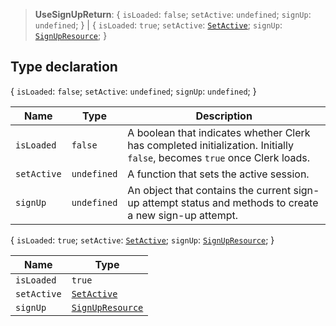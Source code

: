 > **UseSignUpReturn**: \{ `isLoaded`: `false`; `setActive`: `undefined`; `signUp`: `undefined`; \} \| \{ `isLoaded`: `true`; `setActive`: [`SetActive`](set-active.mdx); `signUp`: [`SignUpResource`](../interfaces/sign-up-resource.mdx); \}

## Type declaration

\{ `isLoaded`: `false`; `setActive`: `undefined`; `signUp`: `undefined`; \}

| Name | Type | Description |
| ------ | ------ | ------ |
| `isLoaded` | `false` | A boolean that indicates whether Clerk has completed initialization. Initially `false`, becomes `true` once Clerk loads. |
| `setActive` | `undefined` | A function that sets the active session. |
| `signUp` | `undefined` | An object that contains the current sign-up attempt status and methods to create a new sign-up attempt. |

\{ `isLoaded`: `true`; `setActive`: [`SetActive`](set-active.mdx); `signUp`: [`SignUpResource`](../interfaces/sign-up-resource.mdx); \}

| Name | Type |
| ------ | ------ |
| `isLoaded` | `true` |
| `setActive` | [`SetActive`](set-active.mdx) |
| `signUp` | [`SignUpResource`](../interfaces/sign-up-resource.mdx) |

